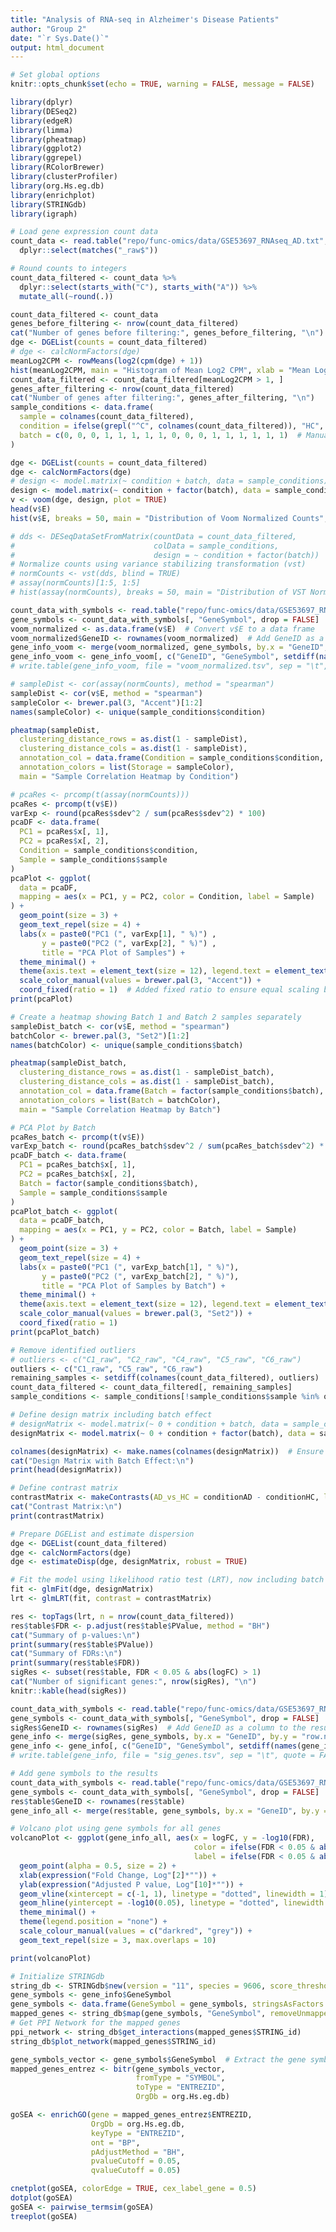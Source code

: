 ```yaml
---
title: "Analysis of RNA-seq in Alzheimer's Disease Patients"
author: "Group 2"
date: "`r Sys.Date()`"
output: html_document
---
```


```r
# Set global options
knitr::opts_chunk$set(echo = TRUE, warning = FALSE, message = FALSE)
```

```r
library(dplyr)
library(DESeq2)
library(edgeR)
library(limma)
library(pheatmap)
library(ggplot2)
library(ggrepel)
library(RColorBrewer)
library(clusterProfiler)
library(org.Hs.eg.db)
library(enrichplot)
library(STRINGdb)
library(igraph)
```

```r
# Load gene expression count data
count_data <- read.table("repo/func-omics/data/GSE53697_RNAseq_AD.txt", header = TRUE, sep = "\t", row.names = 1) %>%
  dplyr::select(matches("_raw$"))
```

```r
# Round counts to integers
count_data_filtered <- count_data %>% 
  dplyr::select(starts_with("C"), starts_with("A")) %>%
  mutate_all(~round(.))
```

```r
count_data_filtered <- count_data
genes_before_filtering <- nrow(count_data_filtered)
cat("Number of genes before filtering:", genes_before_filtering, "\n")
dge <- DGEList(counts = count_data_filtered)
# dge <- calcNormFactors(dge)
meanLog2CPM <- rowMeans(log2(cpm(dge) + 1))
hist(meanLog2CPM, main = "Histogram of Mean Log2 CPM", xlab = "Mean Log2 CPM")
count_data_filtered <- count_data_filtered[meanLog2CPM > 1, ]
genes_after_filtering <- nrow(count_data_filtered)
cat("Number of genes after filtering:", genes_after_filtering, "\n")
sample_conditions <- data.frame(
  sample = colnames(count_data_filtered),
  condition = ifelse(grepl("^C", colnames(count_data_filtered)), "HC", "AD"),
  batch = c(0, 0, 0, 1, 1, 1, 1, 1, 0, 0, 0, 1, 1, 1, 1, 1, 1)  # Manually adding batch information
)
```

```r
dge <- DGEList(counts = count_data_filtered)
dge <- calcNormFactors(dge)
# design <- model.matrix(~ condition + batch, data = sample_conditions)
design <- model.matrix(~ condition + factor(batch), data = sample_conditions)
v <- voom(dge, design, plot = TRUE)
head(v$E)
hist(v$E, breaks = 50, main = "Distribution of Voom Normalized Counts", xlab = "Voom Normalized Counts")
```

```r
# dds <- DESeqDataSetFromMatrix(countData = count_data_filtered, 
#                               colData = sample_conditions, 
#                               design = ~ condition + factor(batch))
# Normalize counts using variance stabilizing transformation (vst)
# normCounts <- vst(dds, blind = TRUE)
# assay(normCounts)[1:5, 1:5]
# hist(assay(normCounts), breaks = 50, main = "Distribution of VST Normalized Counts", xlab = "Normalized Counts")
```

```r
count_data_with_symbols <- read.table("repo/func-omics/data/GSE53697_RNAseq_AD.txt", header = TRUE, sep = "\t", row.names = 1)
gene_symbols <- count_data_with_symbols[, "GeneSymbol", drop = FALSE]
voom_normalized <- as.data.frame(v$E)  # Convert v$E to a data frame
voom_normalized$GeneID <- rownames(voom_normalized)  # Add GeneID as a column
gene_info_voom <- merge(voom_normalized, gene_symbols, by.x = "GeneID", by.y = "row.names", all.x = TRUE)
gene_info_voom <- gene_info_voom[, c("GeneID", "GeneSymbol", setdiff(names(gene_info_voom), c("GeneID", "GeneSymbol")))]
# write.table(gene_info_voom, file = "voom_normalized.tsv", sep = "\t", quote = FALSE, row.names = FALSE)
```

```r
# sampleDist <- cor(assay(normCounts), method = "spearman")
sampleDist <- cor(v$E, method = "spearman")
sampleColor <- brewer.pal(3, "Accent")[1:2]
names(sampleColor) <- unique(sample_conditions$condition)

pheatmap(sampleDist,
  clustering_distance_rows = as.dist(1 - sampleDist),
  clustering_distance_cols = as.dist(1 - sampleDist),
  annotation_col = data.frame(Condition = sample_conditions$condition, row.names = sample_conditions$sample),
  annotation_colors = list(Storage = sampleColor),
  main = "Sample Correlation Heatmap by Condition")
```
```r
# pcaRes <- prcomp(t(assay(normCounts)))
pcaRes <- prcomp(t(v$E))
varExp <- round(pcaRes$sdev^2 / sum(pcaRes$sdev^2) * 100)
pcaDF <- data.frame(
  PC1 = pcaRes$x[, 1],
  PC2 = pcaRes$x[, 2],
  Condition = sample_conditions$condition,
  Sample = sample_conditions$sample
)
pcaPlot <- ggplot(
  data = pcaDF,
  mapping = aes(x = PC1, y = PC2, color = Condition, label = Sample)
) +
  geom_point(size = 3) +
  geom_text_repel(size = 4) +
  labs(x = paste0("PC1 (", varExp[1], " %)") ,
       y = paste0("PC2 (", varExp[2], " %)") ,
       title = "PCA Plot of Samples") +
  theme_minimal() +
  theme(axis.text = element_text(size = 12), legend.text = element_text(size = 10)) +
  scale_color_manual(values = brewer.pal(3, "Accent")) +
  coord_fixed(ratio = 1)  # Added fixed ratio to ensure equal scaling between PC1 and PC2
print(pcaPlot)
```

```r
# Create a heatmap showing Batch 1 and Batch 2 samples separately
sampleDist_batch <- cor(v$E, method = "spearman")
batchColor <- brewer.pal(3, "Set2")[1:2]
names(batchColor) <- unique(sample_conditions$batch)

pheatmap(sampleDist_batch,
  clustering_distance_rows = as.dist(1 - sampleDist_batch),
  clustering_distance_cols = as.dist(1 - sampleDist_batch),
  annotation_col = data.frame(Batch = factor(sample_conditions$batch), row.names = sample_conditions$sample),
  annotation_colors = list(Batch = batchColor),
  main = "Sample Correlation Heatmap by Batch")
```
```r
# PCA Plot by Batch
pcaRes_batch <- prcomp(t(v$E))
varExp_batch <- round(pcaRes_batch$sdev^2 / sum(pcaRes_batch$sdev^2) * 100)
pcaDF_batch <- data.frame(
  PC1 = pcaRes_batch$x[, 1],
  PC2 = pcaRes_batch$x[, 2],
  Batch = factor(sample_conditions$batch),
  Sample = sample_conditions$sample
)
pcaPlot_batch <- ggplot(
  data = pcaDF_batch,
  mapping = aes(x = PC1, y = PC2, color = Batch, label = Sample)
) +
  geom_point(size = 3) +
  geom_text_repel(size = 4) +
  labs(x = paste0("PC1 (", varExp_batch[1], " %)"),
       y = paste0("PC2 (", varExp_batch[2], " %)"),
       title = "PCA Plot of Samples by Batch") +
  theme_minimal() +
  theme(axis.text = element_text(size = 12), legend.text = element_text(size = 10)) +
  scale_color_manual(values = brewer.pal(3, "Set2")) +
  coord_fixed(ratio = 1)
print(pcaPlot_batch)
```
```r
# Remove identified outliers
# outliers <- c("C1_raw", "C2_raw", "C4_raw", "C5_raw", "C6_raw")
outliers <- c("C1_raw", "C5_raw", "C6_raw")
remaining_samples <- setdiff(colnames(count_data_filtered), outliers)
count_data_filtered <- count_data_filtered[, remaining_samples]
sample_conditions <- sample_conditions[!sample_conditions$sample %in% outliers, ]
```

```r
# Define design matrix including batch effect
# designMatrix <- model.matrix(~ 0 + condition + batch, data = sample_conditions)
designMatrix <- model.matrix(~ 0 + condition + factor(batch), data = sample_conditions)

colnames(designMatrix) <- make.names(colnames(designMatrix))  # Ensure valid column names for contrast matrix
cat("Design Matrix with Batch Effect:\n")
print(head(designMatrix))

# Define contrast matrix
contrastMatrix <- makeContrasts(AD_vs_HC = conditionAD - conditionHC, levels = designMatrix)
cat("Contrast Matrix:\n")
print(contrastMatrix)

# Prepare DGEList and estimate dispersion
dge <- DGEList(count_data_filtered)
dge <- calcNormFactors(dge)
dge <- estimateDisp(dge, designMatrix, robust = TRUE)

# Fit the model using likelihood ratio test (LRT), now including batch in the design
fit <- glmFit(dge, designMatrix)
lrt <- glmLRT(fit, contrast = contrastMatrix)
```

```r
res <- topTags(lrt, n = nrow(count_data_filtered))
res$table$FDR <- p.adjust(res$table$PValue, method = "BH")
cat("Summary of p-values:\n")
print(summary(res$table$PValue))
cat("Summary of FDRs:\n")
print(summary(res$table$FDR))
sigRes <- subset(res$table, FDR < 0.05 & abs(logFC) > 1)
cat("Number of significant genes:", nrow(sigRes), "\n")
knitr::kable(head(sigRes))
```

```r
count_data_with_symbols <- read.table("repo/func-omics/data/GSE53697_RNAseq_AD.txt", header = TRUE, sep = "\t", row.names = 1)
gene_symbols <- count_data_with_symbols[, "GeneSymbol", drop = FALSE]
sigRes$GeneID <- rownames(sigRes)  # Add GeneID as a column to the results
gene_info <- merge(sigRes, gene_symbols, by.x = "GeneID", by.y = "row.names", all.x = TRUE)
gene_info <- gene_info[, c("GeneID", "GeneSymbol", setdiff(names(gene_info), c("GeneID", "GeneSymbol")))]
# write.table(gene_info, file = "sig_genes.tsv", sep = "\t", quote = FALSE, row.names = FALSE)
```

```r
# Add gene symbols to the results
count_data_with_symbols <- read.table("repo/func-omics/data/GSE53697_RNAseq_AD.txt", header = TRUE, sep = "\t", row.names = 1)
gene_symbols <- count_data_with_symbols[, "GeneSymbol", drop = FALSE]
res$table$GeneID <- rownames(res$table)
gene_info_all <- merge(res$table, gene_symbols, by.x = "GeneID", by.y = "row.names", all.x = TRUE)

# Volcano plot using gene symbols for all genes
volcanoPlot <- ggplot(gene_info_all, aes(x = logFC, y = -log10(FDR),
                                         color = ifelse(FDR < 0.05 & abs(logFC) > 1, "darkred", "grey"),
                                         label = ifelse(FDR < 0.05 & abs(logFC) > 1, GeneSymbol, ""))) +
  geom_point(alpha = 0.5, size = 2) +
  xlab(expression("Fold Change, Log"[2]*"")) +
  ylab(expression("Adjusted P value, Log"[10]*"")) +
  geom_vline(xintercept = c(-1, 1), linetype = "dotted", linewidth = 1) +
  geom_hline(yintercept = -log10(0.05), linetype = "dotted", linewidth = 1) +
  theme_minimal() +
  theme(legend.position = "none") +
  scale_colour_manual(values = c("darkred", "grey")) +
  geom_text_repel(size = 3, max.overlaps = 10)

print(volcanoPlot)
```

```r
# Initialize STRINGdb
string_db <- STRINGdb$new(version = "11", species = 9606, score_threshold = 400, input_directory = "")
gene_symbols <- gene_info$GeneSymbol
gene_symbols <- data.frame(GeneSymbol = gene_symbols, stringsAsFactors = FALSE)
mapped_genes <- string_db$map(gene_symbols, "GeneSymbol", removeUnmappedRows = TRUE)
# Get PPI Network for the mapped genes
ppi_network <- string_db$get_interactions(mapped_genes$STRING_id)
string_db$plot_network(mapped_genes$STRING_id)
```
```r
gene_symbols_vector <- gene_symbols$GeneSymbol  # Extract the gene symbols as a vector
mapped_genes_entrez <- bitr(gene_symbols_vector,
                            fromType = "SYMBOL",
                            toType = "ENTREZID",
                            OrgDb = org.Hs.eg.db)

goSEA <- enrichGO(gene = mapped_genes_entrez$ENTREZID,
                  OrgDb = org.Hs.eg.db,
                  keyType = "ENTREZID",
                  ont = "BP",
                  pAdjustMethod = "BH",
                  pvalueCutoff = 0.05,
                  qvalueCutoff = 0.05)
```

```r
cnetplot(goSEA, colorEdge = TRUE, cex_label_gene = 0.5)
dotplot(goSEA)
goSEA <- pairwise_termsim(goSEA)
treeplot(goSEA)
```
